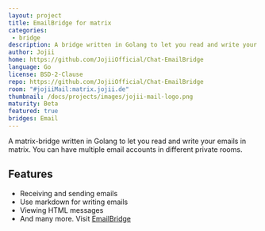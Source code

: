 ```yaml
---
layout: project
title: EmailBridge for matrix
categories:
 - bridge
description: A bridge written in Golang to let you read and write your emails in matrix.
author: Jojii
home: https://github.com/JojiiOfficial/Chat-EmailBridge
language: Go
license: BSD-2-Clause
repo: https://github.com/JojiiOfficial/Chat-EmailBridge
room: "#jojiiMail:matrix.jojii.de"
thumbnail: /docs/projects/images/jojii-mail-logo.png
maturity: Beta
featured: true
bridges: Email
---
```


A matrix-bridge written in Golang to let you read and write your emails in matrix. You can have multiple email accounts in different private rooms.

## Features

- Receiving and sending emails
- Use markdown for writing emails
- Viewing HTML messages
- And many more. Visit [EmailBridge](https://github.com/JojiiOfficial/Chat-EmailBridge)
